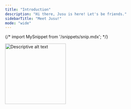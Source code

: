 ```yaml
---
title: "Introduction"
description: "Hi there, Jusu is here! Let's be friends."
sidebarTitle: "Meet Jusu!"
mode: "wide"
---
```


{/* import MySnippet from '/snippets/snip.mdx'; */}

<img 
  src="/images/sui.gif" 
  alt="Descriptive alt text"
  noZoom 
  height="200"
  className="rounded-lg"
/>